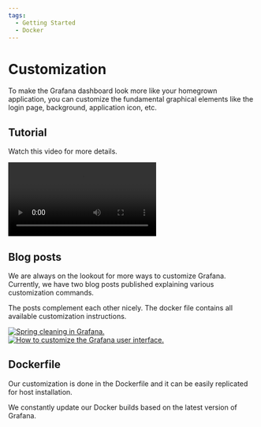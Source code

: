 ```yaml
---
tags:
  - Getting Started
  - Docker
---
```



# Customization

To make the Grafana dashboard look more like your homegrown application, you can customize the fundamental graphical elements like the login page, background, application icon, etc.

## Tutorial

Watch this video for more details.

<Video
  src="https://www.youtube.com/embed/3GRoa8TzIxY"
  title="Change titles, icons, footer, default dashboard in Grafana 9."
/>

## Blog posts

We are always on the lookout for more ways to customize Grafana. Currently, we have two blog posts published explaining various customization commands.

The posts complement each other nicely. The docker file contains all
available customization instructions.

<a href="/blog/how-to-customize-the-grafana-user-interface-8d70a42dc2b6">
  <Image
    title="Spring cleaning in Grafana."
    src="/img/blog/2022-08-14-customize-grafana/banner.png"
    zoom={false}
  />
</a>

<a href="/blog/how-to-customize-the-grafana-user-interface-8d70a42dc2b6">
  <Image
    title="How to customize the Grafana user interface."
    src="/img/blog/2022-08-14-customize-grafana/banner.png"
    zoom={false}
  />
</a>

## Dockerfile

Our customization is done in the Dockerfile and it can be easily replicated for host installation.

We constantly update our Docker builds based on the latest version of Grafana.

<Code
  url="https://github.com/VolkovLabs/volkovlabs-app/blob/main/Dockerfile"
  language="docker"
/>
